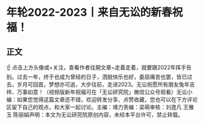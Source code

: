# 年轮2022-2023丨来自无讼的新春祝福！
## 正文
☝ 点击上方头像或+关注，查看作者往期文章~走着走着，就要跟2022年挥手告别。过去一年，终于也成为曾经的日子，洒脱快乐也好，委屈痛苦也罢，皆已过去。岁月可回首，梦想亦可追，大步往前，走进2023。无讼祝愿所有朋友兔年吉祥、万事如意！（视频版新年祝福可在「无讼研究院」微信公众号观看）无讼小编：如果您觉得这篇文章还不错，欢迎转发分享、点赞收藏，您也可以在下方评论区留下自己的观点，和大家一起讨论。主编：靖力责编：梁萌审核：刘逸凡 王雅玉 陈丽娟声明：本文为无讼研究院原创内容，未经本平台许可，禁止转载。